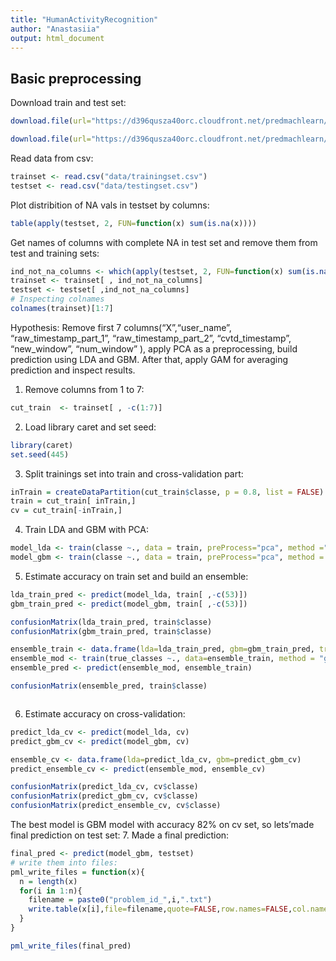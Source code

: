 ```yaml
---
title: "HumanActivityRecognition"
author: "Anastasiia"
output: html_document
---
```


<h2> Basic preprocessing </h2>

Download train and test set:

```r

download.file(url="https://d396qusza40orc.cloudfront.net/predmachlearn/pml-training.csv", destfile="data/trainingset.csv", method="wget")

download.file(url="https://d396qusza40orc.cloudfront.net/predmachlearn/pml-testing.csv", destfile="data/testingset.csv", method="wget")

```


Read data from csv:

```r
trainset <- read.csv("data/trainingset.csv")
testset <- read.csv("data/testingset.csv")

```

Plot distribition of NA vals in testset by columns:

```r
table(apply(testset, 2, FUN=function(x) sum(is.na(x))))
```

Get names of columns with complete NA in test set and remove them from test and training sets:
```r
ind_not_na_columns <- which(apply(testset, 2, FUN=function(x) sum(is.na(x))) == 0)
trainset <- trainset[ , ind_not_na_columns]
testset <- testset[ ,ind_not_na_columns]
# Inspecting colnames
colnames(trainset)[1:7]

```

Hypothesis: Remove first 7 columns("X","user_name", "raw_timestamp_part_1", "raw_timestamp_part_2", "cvtd_timestamp", "new_window", "num_window" ), apply PCA as a preprocessing, build prediction using  LDA and GBM. After that, apply GAM for averaging prediction and inspect results.

1. Remove columns from 1 to 7:
```r
cut_train  <- trainset[ , -c(1:7)]

```
2. Load library caret and set seed:
```r
library(caret)
set.seed(445)

```

3. Split trainings set into train and cross-validation part:
```r
inTrain = createDataPartition(cut_train$classe, p = 0.8, list = FALSE)
train = cut_train[ inTrain,]
cv = cut_train[-inTrain,]

```

4. Train LDA and  GBM   with PCA:
```r
model_lda <- train(classe ~., data = train, preProcess="pca", method ="lda")
model_gbm <- train(classe ~., data = train, preProcess="pca", method = "gbm")

```


5. Estimate accuracy on train set and build an ensemble:
```r

lda_train_pred <- predict(model_lda, train[ ,-c(53)])
gbm_train_pred <- predict(model_gbm, train[ ,-c(53)])

```

```r
confusionMatrix(lda_train_pred, train$classe)
confusionMatrix(gbm_train_pred, train$classe)

ensemble_train <- data.frame(lda=lda_train_pred, gbm=gbm_train_pred, true_classes=train$classe)
ensemble_mod <- train(true_classes ~., data=ensemble_train, method = "gam")
ensemble_pred <- predict(ensemble_mod, ensemble_train)

confusionMatrix(ensemble_pred, train$classe)



```


6. Estimate accuracy on cross-validation:
```r

predict_lda_cv <- predict(model_lda, cv)
predict_gbm_cv <- predict(model_gbm, cv)

ensemble_cv <- data.frame(lda=predict_lda_cv, gbm=predict_gbm_cv)
predict_ensemble_cv <- predict(ensemble_mod, ensemble_cv)

confusionMatrix(predict_lda_cv, cv$classe)
confusionMatrix(predict_gbm_cv, cv$classe)
confusionMatrix(predict_ensemble_cv, cv$classe)


```

The best model is GBM model with accuracy 82% on cv set, so lets'made final prediction on test set:
7. Made a final prediction:
```r
final_pred <- predict(model_gbm, testset)
# write them into files:
pml_write_files = function(x){
  n = length(x)
  for(i in 1:n){
    filename = paste0("problem_id_",i,".txt")
    write.table(x[i],file=filename,quote=FALSE,row.names=FALSE,col.names=FALSE)
  }
}

pml_write_files(final_pred)

```






